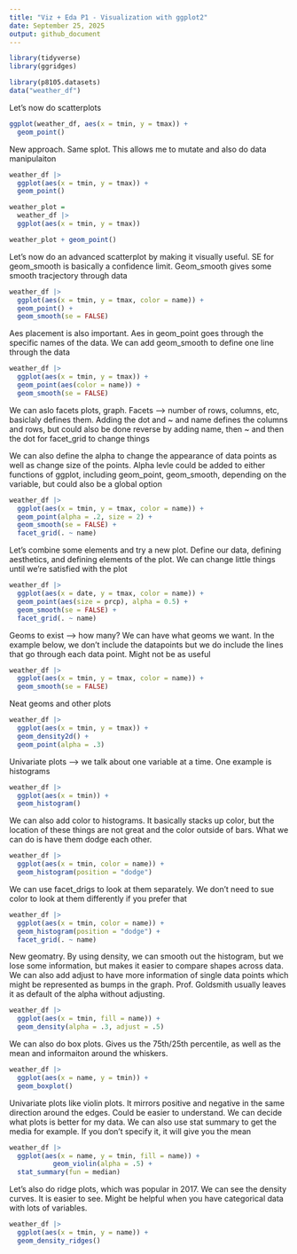 ```yaml
---
title: "Viz + Eda P1 - Visualization with ggplot2"
date: September 25, 2025
output: github_document
---
```


```r
library(tidyverse)
library(ggridges)
```

```r
library(p8105.datasets)
data("weather_df")
```

Let's now do scatterplots

```r
ggplot(weather_df, aes(x = tmin, y = tmax)) +
  geom_point()
```

New approach. Same splot. This allows me to mutate and also do data manipulaiton

```r
weather_df |> 
  ggplot(aes(x = tmin, y = tmax)) +
  geom_point()
```

```r
weather_plot =
  weather_df |> 
  ggplot(aes(x = tmin, y = tmax))

weather_plot + geom_point()
```

Let's now do an advanced scatterplot by making it visually useful. SE for geom_smooth is basically a confidence limit. Geom_smooth gives some smooth tracjectory through data

```r
weather_df |> 
  ggplot(aes(x = tmin, y = tmax, color = name)) +
  geom_point() +
  geom_smooth(se = FALSE)
```

Aes placement is also important. Aes in geom_point goes through the specific names of the data. We can add geom_smooth to define one line through the data

```r
weather_df |> 
  ggplot(aes(x = tmin, y = tmax)) +
  geom_point(aes(color = name)) +
  geom_smooth(se = FALSE)

```

We can aslo facets plots, graph. Facets --> number of rows, columns, etc, basiclaly defines them. Adding the dot and ~ and name defines the columns and rows, but could also be done reverse by adding name, then ~ and then the dot for facet_grid to change things

We can also define the alpha to change the appearance of data points as well as change size of the points. Alpha levle could be added to either functions of ggplot, including geom_point, geom_smooth, depending on the variable, but could also be a global option 

```r
weather_df |> 
  ggplot(aes(x = tmin, y = tmax, color = name)) +
  geom_point(alpha = .2, size = 2) +
  geom_smooth(se = FALSE) +
  facet_grid(. ~ name)
```

Let's combine some elements and try a new plot. Define our data, defining aesthetics, and defining elements of the plot. We can change little things until we're satisfied with the plot

```r
weather_df |> 
  ggplot(aes(x = date, y = tmax, color = name)) +
  geom_point(aes(size = prcp), alpha = 0.5) +
  geom_smooth(se = FALSE) + 
  facet_grid(. ~ name)
```

Geoms to exist --> how many? We can have what geoms we want. In the example below, we don't include the datapoints but we do include the lines that go through each data point. Might not be as useful

```r
weather_df |> 
  ggplot(aes(x = tmin, y = tmax, color = name)) +
  geom_smooth(se = FALSE)
```

Neat geoms and other plots

```r
weather_df |> 
  ggplot(aes(x = tmin, y = tmax)) +
  geom_density2d() +
  geom_point(alpha = .3)
```

Univariate plots --> we talk about one variable at a time. One example is histograms

```r
weather_df |> 
  ggplot(aes(x = tmin)) +
  geom_histogram()
```

We can also add color to histograms. It basically stacks up color, but the location of these things are not great and the color outside of bars. What we can do is have them dodge each other.

```r
weather_df |> 
  ggplot(aes(x = tmin, color = name)) +
  geom_histogram(position = "dodge")
```

We can use facet_drigs to look at them separately. We don't need to sue color to look at them differently if you prefer that

```r
weather_df |> 
  ggplot(aes(x = tmin, color = name)) +
  geom_histogram(position = "dodge") +
  facet_grid(. ~ name)
```

New geomatry. By using density, we can smooth out the histogram, but we lose some information, but makes it easier to compare shapes across data. We can also add adjust to have more information of single data points which might be represented as bumps in the graph. Prof. Goldsmith usually leaves it as default of the alpha without adjusting.

```r
weather_df |> 
  ggplot(aes(x = tmin, fill = name)) +
  geom_density(alpha = .3, adjust = .5)
```

We can also do box plots. Gives us the 75th/25th percentile, as well as the mean and informaiton around the whiskers.

```r
weather_df |> 
  ggplot(aes(x = name, y = tmin)) +
  geom_boxplot()
```

Univariate plots like violin plots. It mirrors positive and negative in the same direction around the edges. Could be easier to understand. We can decide what plots is better for my data. We can also use stat summary to get the media for example. If you don't specify it, it will give you the mean

```r
weather_df |> 
  ggplot(aes(x = name, y = tmin, fill = name)) +
           geom_violin(alpha = .5) +
  stat_summary(fun = median)
```

Let's also do ridge plots, which was popular in 2017. We can see the density curves. It is easier to see. Might be helpful when you have categorical data with lots of variables.

```r
weather_df |> 
  ggplot(aes(x = tmin, y = name)) +
  geom_density_ridges()
```

